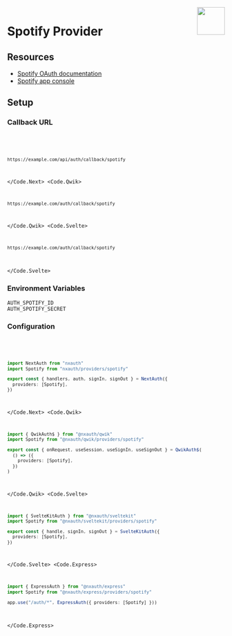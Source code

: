 
<img align="right" src="/img/providers/spotify.svg" height="64" width="64" />

# Spotify Provider

## Resources

- [Spotify OAuth documentation](https://developer.spotify.com/documentation/general/guides/authorization-guide)
- [Spotify app console](https://developer.spotify.com/dashboard/applications)

## Setup

### Callback URL

<Code>
  <Code.Next>

```bash
https://example.com/api/auth/callback/spotify
```

  </Code.Next>
  <Code.Qwik>

```bash
https://example.com/auth/callback/spotify
```

  </Code.Qwik>
  <Code.Svelte>

```bash
https://example.com/auth/callback/spotify
```

  </Code.Svelte>
</Code>

### Environment Variables

```
AUTH_SPOTIFY_ID
AUTH_SPOTIFY_SECRET
```

### Configuration

<Code>
  <Code.Next>

```ts filename="/auth.ts"
import NextAuth from "nxauth"
import Spotify from "nxauth/providers/spotify"

export const { handlers, auth, signIn, signOut } = NextAuth({
  providers: [Spotify],
})
```

  </Code.Next>
  <Code.Qwik>
  
```ts filename="/src/routes/plugin@nxauth.ts"
import { QwikAuth$ } from "@nxauth/qwik"
import Spotify from "@nxauth/qwik/providers/spotify"

export const { onRequest, useSession, useSignIn, useSignOut } = QwikAuth$(
  () => ({
    providers: [Spotify],
  })
)
```

  </Code.Qwik>
  <Code.Svelte>

```ts filename="/src/auth.ts"
import { SvelteKitAuth } from "@nxauth/sveltekit"
import Spotify from "@nxauth/sveltekit/providers/spotify"

export const { handle, signIn, signOut } = SvelteKitAuth({
  providers: [Spotify],
})
```

  </Code.Svelte>
  <Code.Express>

```ts filename="/src/app.ts"
import { ExpressAuth } from "@nxauth/express"
import Spotify from "@nxauth/express/providers/spotify"

app.use("/auth/*", ExpressAuth({ providers: [Spotify] }))
```

  </Code.Express>
</Code>
